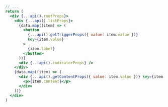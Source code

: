 ```jsx {13}
// ...
return (
  <div {...api().rootProps}>
    <div {...api().listProps}>
      {data.map((item) => (
        <button
          {...api().getTriggerProps({ value: item.value })}
          key={item.value}
        >
          {item.label}
        </button>
      ))}
      <div {...api().indicatorProps} />
    </div>
    {data.map((item) => (
      <div {...api().getContentProps({ value: item.value })} key={item.value}>
        <p>{item.content}</p>
      </div>
    ))}
  </div>
)
```
